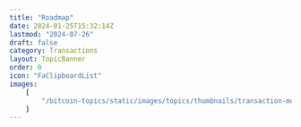 ```yaml
---
title: "Roadmap"
date: 2024-01-25T15:32:14Z
lastmod: "2024-07-26"
draft: false
category: Transactions
layout: TopicBanner
order: 0
icon: "FaClipboardList"
images:
    [
        "/bitcoin-topics/static/images/topics/thumbnails/transaction-module/tx-roadmap.webp"
    ]
---
```


<div className="full-width">
    <div className="w-full">
        <div className="dark:hidden w-full rounded-lg">
            <SvgDisplay
                src="/bitcoin-topics/static/images/topics/transactions/roadmap.svg"
                height="auto"
            />
        </div>
        <div className="hidden dark:block w-full rounded-lg">
            <SvgDisplay
                src="/bitcoin-topics/static/images/topics/transactions/roadmap.svg"
                height="auto"
            />
        </div>
    </div>
</div>
